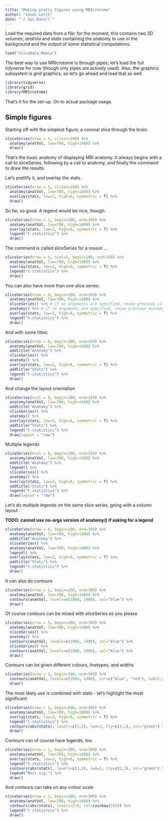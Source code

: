 ```yaml
---
title: "Making pretty figures using MRIcrotome"
author: "Jason Lerch"
date: "`r Sys.Date()`"
---
```


Load the required data from a file; for the moment, this contains two 3D volumes; _anatVol_ and _stats_ containing the anatomy to use in the background and the output of some statistical computations.

```r
load("sliceData.RData")
```

The best way to use MRIcrotome is through pipes; let's load the full tidyverse for now (though only pipes are actively used). Also, the graphics subsystem is _grid_ graphics, so let's go ahead and load that as well.

```r
library(tidyverse)
library(grid)
library(MRIcrotome)
```

That's it for the set-up. On to actual package usage.

## Simple figures

Starting off with the simplest figure; a coronal slice through the brain.


```r
sliceSeries(nrow = 1, slices=200) %>% 
  anatomy(anatVol, low=700, high=1400) %>% 
  draw()
```

That's the basic anatomy of displaying MRI anatomy. It always begins with a call to sliceSeries, following by a call to anatomy, and finally the command to draw the results.

Let's prettify it, and overlay the stats.

```r
sliceSeries(nrow = 1, slices=200) %>% 
  anatomy(anatVol, low=700, high=1400) %>% 
  overlay(stats, low=2, high=6, symmetric = T) %>%
  draw()
```

So far, so good. A legend would be nice, though.

```r
sliceSeries(nrow = 1, begin=200, end=300) %>% 
  anatomy(anatVol, low=700, high=1400) %>% 
  overlay(stats, low=2, high=6, symmetric = T) %>%
  legend("t-statistics") %>%
  draw()
```

The command is called sliceSeries for a reason ...

```r
sliceSeries(nrow = 5, ncol=5, begin=100, end=350) %>% 
  anatomy(anatVol, low=700, high=1400) %>% 
  overlay(stats, low=2, high=6, symmetric = T) %>%
  legend("t-statistics") %>%
  draw()
```

You can also have more than one slice series:

```r
sliceSeries(nrow = 8, begin=100, end=350) %>% 
  anatomy(anatVol, low=700, high=1400) %>% 
  sliceSeries() %>% # if no arguments are specified, reuse previous sliceSeries args
  anatomy() %>% # if no arguments are specified, reuse previous anatomy call
  overlay(stats, low=2, high=6, symmetric = T) %>%
  legend("t-statistics") %>%
  draw()
```

And with some titles:

```r
sliceSeries(nrow = 8, begin=100, end=350) %>% 
  anatomy(anatVol, low=700, high=1400) %>% 
  addtitle("Anatomy") %>%
  sliceSeries() %>%
  anatomy() %>%
  overlay(stats, low=2, high=6, symmetric = T) %>%
  addtitle("Stats") %>%
  legend("t-statistics") %>%
  draw()
```

And change the layout orientation

```r
sliceSeries(ncol = 8, begin=100, end=350) %>% 
  anatomy(anatVol, low=700, high=1400) %>% 
  addtitle("Anatomy") %>%
  sliceSeries() %>%
  anatomy() %>%
  overlay(stats, low=2, high=6, symmetric = T) %>%
  addtitle("Stats") %>%
  legend("t-statistics") %>%
  draw(layout = "row")
```

Multiple legends

```r
sliceSeries(ncol = 8, begin=100, end=350) %>% 
  anatomy(anatVol, low=700, high=1400) %>% 
  addtitle("Anatomy") %>%
  legend() %>%
  sliceSeries() %>%
  anatomy() %>%
  overlay(stats, low=2, high=6, symmetric = T) %>%
  addtitle("Stats") %>%
  legend("t-statistics") %>%
  draw(layout = "row")
```

Let's do multiple legends on the same slice series, going with a column layout

**TODO: cannot use no-args version of anatomy() if asking for a legend**
```r
sliceSeries(nrow = 8, begin=100, end=350) %>% 
  anatomy(anatVol, low=700, high=1400) %>% 
  addtitle("Anatomy") %>%
  sliceSeries() %>%
  anatomy(anatVol, low=700, high=1400) %>%
  legend() %>%
  overlay(stats, low=2, high=6, symmetric = T) %>%
  addtitle("Stats") %>%
  legend("t-statistics") %>%
  draw()
```

It can also do contours

```r
sliceSeries(nrow = 1, begin=200, end=300) %>% 
  anatomy(anatVol, low=700, high=1400) %>% 
  contours(anatVol, levels=c(1000, 1400), col="blue") %>%
  draw()
```

Of course contours can be mixed with sliceSeries as you please

```r
sliceSeries(nrow = 1, begin=200, end=300) %>% 
  anatomy(anatVol, low=700, high=1400) %>% 
  sliceSeries() %>%
  anatomy() %>%
  contours(anatVol, levels=c(1000, 1400), col="blue") %>%
  sliceSeries() %>%
  contours(anatVol, levels=c(1000, 1400), col="blue") %>%
  draw()
```

Contours can be given different colours, linetypes, and widths

```r
sliceSeries(nrow = 1, begin=200, end=300) %>% 
  contours(anatVol, levels=c(1000, 1400), col=c("blue", "red"), lwd=1:2, lty=c(1,3)) %>%
  draw()
```

The most likely use is combined with stats - let's highlight the most significant:

```r
sliceSeries(nrow = 1, begin=200, end=300) %>% 
  anatomy(anatVol, low=700, high=1400) %>% 
  overlay(stats, low=2, high=6, symmetric = T) %>%
  legend("t-statistics") %>%
  contours(abs(stats), levels=c(3,5), lwd=2, lty=c(3,1), col="green") %>%
  draw()
```

Contours can of course have legends, too.

```r
sliceSeries(nrow = 1, begin=200, end=300) %>% 
  anatomy(anatVol, low=700, high=1400) %>% 
  overlay(stats, low=2, high=6, symmetric = T) %>%
  legend("t-statistics") %>%
  contours(abs(stats), levels=c(3,5), lwd=2, lty=c(3,1), col="green") %>%
  legend("Most sig.") %>%
  draw()
```

And contours can take on any colour scale

```r
sliceSeries(nrow = 1, begin=200, end=300) %>% 
  anatomy(anatVol, low=700, high=1400) %>% 
  contours(abs(stats), levels=2:6, col=rainbow(255)) %>%
  legend("t statistics") %>%
  draw()
```

